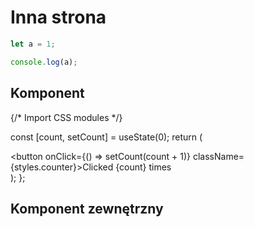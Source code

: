 # Inna strona

```js filename="demo.js" {3} copy
let a = 1;

console.log(a);
```

## Komponent

{/* Import CSS modules */}

  const [count, setCount] = useState(0);
  return (
    <div>
      <button onClick={() => setCount(count + 1)} className={styles.counter}>Clicked {count} times</button>
    </div>
  );
};

<Counter/>

## Komponent zewnętrzny


<Counters />
